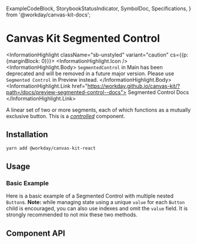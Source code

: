   ExampleCodeBlock,
  StorybookStatusIndicator,
  SymbolDoc,
  Specifications,
} from '@workday/canvas-kit-docs';



<Meta of={SegmentedControlStories} />

# Canvas Kit Segmented Control <StorybookStatusIndicator type="deprecated" />

<InformationHighlight className="sb-unstyled" variant="caution" cs={{p: {marginBlock: 0}}}>
  <InformationHighlight.Icon />
  <InformationHighlight.Body>
    `SegmentedControl` in Main has been deprecated and will be removed in a future major version.
    Please use `Segmented Control` in Preview instead.
  </InformationHighlight.Body>
  <InformationHighlight.Link href="https://workday.github.io/canvas-kit/?path=/docs/preview-segmented-control--docs">
    Segmented Control Docs
  </InformationHighlight.Link>
</InformationHighlight>

A linear set of two or more segments, each of which functions as a mutually exclusive button. This
is a [_controlled_](https://reactjs.org/docs/forms.html#controlled-components) component.

## Installation

```sh
yarn add @workday/canvas-kit-react
```

## Usage

### Basic Example

Here is a basic example of a Segmented Control with multiple nested `Button`s. **Note:** while
managing state using a unique `value` for each `Button` child is encouraged, you can also use
indexes and omit the `value` field. It is strongly recommended to not mix these two methods.

<ExampleCodeBlock code={Basic} />

## Component API

<SymbolDoc name="SegmentedControl" fileName="/react/" />
